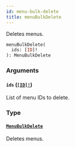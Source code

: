 ```yaml
---
id: menu-bulk-delete
title: menuBulkDelete
---
```


Deletes menus.

```graphql
menuBulkDelete(
  ids: [ID]!
): MenuBulkDelete

```

### Arguments

#### `ids` ([`[ID]!`](/developer/api-reference/scalars/id.mdx))

List of menu IDs to delete.

### Type

#### [`MenuBulkDelete`](/developer/api-reference/objects/menu-bulk-delete.mdx)

Deletes menus.
